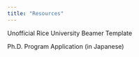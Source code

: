 ```yaml
---
title: "Resources"
---
```


Unofficial Rice University Beamer Template


Ph.D. Program Application (in Japanese)

